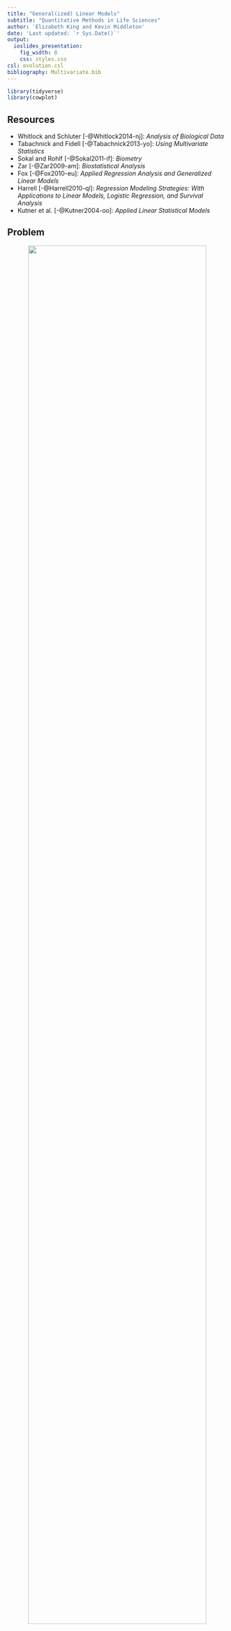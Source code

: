 ```yaml
---
title: "General(ized) Linear Models"
subtitle: "Quantitative Methods in Life Sciences"
author: 'Elizabeth King and Kevin Middleton'
date: 'Last updated: `r Sys.Date()`'
output:
  ioslides_presentation:
    fig_width: 8
    css: styles.css
csl: evolution.csl
bibliography: Multivariate.bib
---
```


```r
library(tidyverse)
library(cowplot)
```

## Resources

- Whitlock and Schluter [-@Whitlock2014-nj]: *Analysis of Biological Data*
- Tabachnick and Fidell [-@Tabachnick2013-yo]: *Using Multivariate Statistics*
- Sokal and Rohlf [-@Sokal2011-if]: *Biometry*
- Zar [-@Zar2009-am]: *Biostatistical Analysis*
- Fox [-@Fox2010-eu]: *Applied Regression Analysis and Generalized Linear Models*
- Harrell [-@Harrell2010-ql]: *Regression Modeling Strategies: With Applications to Linear Models, Logistic Regression, and Survival Analysis*
- Kutner et al. [-@Kutner2004-oo]: *Applied Linear Statistical Models*

## Problem

<center>
<img src="images/reddeer.png" width="90%" />
</center>

## Prediction

> Outcome: Juvenile Survival <br />
> Predictor: Birth Date

<center>
<img src="images/deersurv.png" width="75%" />
</center>

## Prediction

> Outcome: Juvenile Survival

<div class="columns-2">

Possible predictors:

- Birth date  
- Birth mass
- Year
- Sex
- Maternal fecundity
- Maternal reproductive status

<br />

- Maternal age
- Population size
- Temperature (min, max, ave...)
- Rainfall
- Wind speed
- ...

</div>

## Prediction

> Outcome: Juvenile Survival

<center>
<img src="images/deerpath.png" width="80%" />
</center>


## Issues in Prediction

1. How many predictors do I include?
    - Overfitting & Underfitting
    - **Addressed by model comparision**
    
2. How are my predictors related to *each other*?
    - Multicollinearity
    - Masking
    - **Addressed by active analysis & visualization**

## *Generalized* linear models

- A flexible regression method for prediction of *outcome* variables by zero (mean only), one, or more *predictors*
    - Predictors can be categorical (factors) or continuous
- Almost all "named" tests (*t*, ANOVA, OLS, etc.) are really just specific kinds of linear models.
    - Learn a general framework for fitting, and don't worry as much about names

**All of the rest of this class will concern linear models in one way or another.**

## What we want to avoid

<center>
<img src="images/Decision_Tree.png" width="80%" />
</center>

## What we want to encourage

- Data exploration through visualization
- Development of appropriate *models*
- Fit and compare models
- Make inferences

<center>
<img src="images/GLM_Flowchart.png" width="100%" />
</center>

## *Generalized* linear models

$$\mbox{Outcome variable(s)} \sim \mbox{Predictor variable(s)} + \mbox{Error}$$

Distribution of the outcome variable(s) can be:

1. Normal (Gaussian): Most often in life sciences
1. Binomial
1. Poisson
1. Lots and lots of others

## General equation form of GLMs

$$Y = \beta_0 + \beta_1X_1 + \beta_2X_2 + \dots + \beta_kX_k$$

$Y$ follows some distribution (e.g., normal or binomial)

- $X_k$  are some combination of continuous and categorical predictors.
- $\beta_k$ are the parameter estimates for the $X$.
- $\beta_0$ is the intercept term (optional), the value when all other $\beta_k = 0$.
- Relationship between $Y$ and $X$s is linearized by a *link function*.

## GLMs with 1 normally distributed outcome variable | a.k.a., "General Linear Models"

1. Continuous ~ $\ge$ 1 Continuous:  **OLS, correlation (Pearson r), multiple correlation (R)**
1. Continuous ~ $\ge$ 1 Categorical: **ANOVA, *t*-test**
1. Continuous ~ 1 Continuous + 1 Categorical: **ANCOVA**
1. Continuous ~ $\ge$ 1 Continuous + $\ge$ 1 Categorical: **Multiple regression**

## GLMs with >1 normally distributed outcome variables | a.k.a., "General Linear Models"

1. Continuous ~ Continuous: **Canonical correlation**
1. Continuous ~ Categorical: **MANOVA**
1. Continuous ~ Categorical + Continuous: **MANCOVA, Hotelling's T^2^**

## Hierarchy of GLMs

<center>
<img src="images/GeneralizedLinearModels.png" width="100%" />
</center>

## Quiz 07-1

Complete Quiz 07-1

Watch Lecture 07-2

## References {.references}

